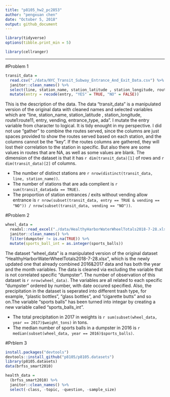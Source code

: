 ```yaml
---
title: "p8105_hw2_pc2853"
author: "pengxuan chen"
date: "October 5, 2018"
output: github_document
---
```


```r
library(tidyverse)
options(tibble.print_min = 5)

library(cellranger)
```

------------
#Problem 1 
```r
transit_data = 
  read.csv("./data/NYC_Transit_Subway_Entrance_And_Exit_Data.csv") %>% 
  janitor::clean_names() %>% 
  select(line, station_name, station_latitude , station_longitude, route1:route11, entry, vending, entrance_type, ada) %>% 
  mutate(entry = recode(entry, "YES" = TRUE, "NO" = FALSE))

```
This is the description of the data. The data "transit_data" is a manipulated version of the original data with cleaned names and selected variables which are "line, station_name, station_latitude , station_longitude, route1:route11, entry, vending, entrance_type, ada". I mutate the entry variable from character to logical. It is tidy enought in my perspective. I did not use "gather" to combine the routes served, since the columns are just spaces provided to show the routes served based on each station, and the columns cannot be the "key". If the routes columns are gathered, they will lost their correlation to the station in specific. But also there are some values in routes that are NA, as well as some values are blank. 
The dimension of the dataset is that it has `r dim(transit_data)[1]` of rows and `r dim(transit_data)[2]` of columns.

* The number of distinct stations are `r nrow(distinct(transit_data, line, station_name))`. 
* The number of stations that are ada complient is `r sum(transit_data$ada == TRUE)`. 
* The proportion of station entrances / exits without vending allow entrance is `r nrow(subset(transit_data, entry == TRUE & vending == "NO")) / nrow(subset(transit_data, vending == "NO"))`. 


#Problem 2

```r
wheel_data = 
  readxl::read_excel("./data/HealthyHarborWaterWheelTotals2018-7-28.xlsx", range = cell_cols(1:14)) %>% 
  janitor::clean_names() %>% 
  filter(dumpster != is.na(TRUE)) %>% 
  mutate(sports_ball_int = as.integer(sports_balls))
```

The dataset "wheel_data" is a manipulated version of the original dataset "HealthyHarborWaterWheelTotals2018-7-28.xlsx", which is the newly updated one that already combined 2016&2017 data and has both the year and the month variables. The data is cleaned via excluding the variable that is not correlated specific "dumpster". The number of observation of this dataset is `r nrow(wheel_data)`. The variables are all related to each specific "dumpster" ordered by number, with date occured specified. Also, the precipitation in the dataset is seperated into different trash type, for example, "plastic bottles", "glass bottles", and "cigarette butts" and so on.The variable "sports balls" has been turned into integar by creating a new variable called "sports_balls_int".


* The total precipitation in 2017 in weights is `r sum(subset(wheel_data, year == 2017)$weight_tons)` in tons. 
* The median number of sports balls in a dumpster in 2016 is `r median(subset(wheel_data, year == 2016)$sports_balls)`.

#Prblem 3

```r
install.packages("devtools")
devtools::install_github("p8105/p8105.datasets")
library(p8105.datasets)
data(brfss_smart2010)
```

```r
health_data = 
  (brfss_smart2010) %>% 
  janitor::clean_names() %>%  
  select(-class, -topic, -question, -sample_size)

```



